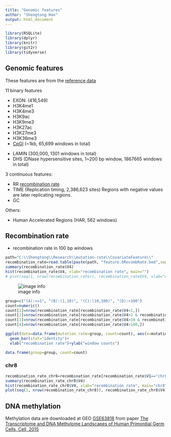 ```yaml
---
title: "Genomic features"
author: "Shengtong Han"
output: html_document
---
```




```r
library(RSQLite)
library(dplyr)
library(knitr)
library(git2r)
library(tidyverse)
```


## Genomic features 

These features are from the [reference data][data]

[data]:https://github.com/carjed/smaug-genetics


 11 binary features 

* EXON: (416,549)
* H3K4me1
* H3K4me3
* H3K9ac
* H3K9me3
* H3K27ac
* H3K27me3
* H3K36me3
* [CpGI][cpgi] (~1kb, 65,699 windows in total)

[cpgi]:http://web.stanford.edu/class/bios221/data/model-based-cpg-islands-hg19.txt

* LAMIN (300,000, 1301 windows in total)
* DHS (DNase  hypersensitive sites, 1~200 bp window, 1867665 windows in total)

3 continuous features:

* RR [recombination rate](https://www.nature.com/scitable/definition/recombination-226/) 
* TIME (Replication timing, 2,386,623 sites) Regions with negative values are later replicating regions. 
* GC 

Others: 

* Human Accelerated Regions (HAR, 562 windows)

## Recombination rate 

* recombination rate in 100 bp windows 


```r
path="C:\\Shengtong\\Research\\mutation-rate\\CovariateFeature\\"
recombination_rate=read.table(paste(path, "feature.6RecombRate.bed",sep=""), header=F)
summary(recombination_rate$V4)
hist(recombination_rate$V4, xlab="recombination rate", main="")
# plot(seq(1, nrow(recombination_rate)), recombination_rate$V4, xlab="window index", ylab="recombination rate")
```
![image info](C:/Shengtong/Research/mutation-rate/CovariateFeature/RecombinationRate.jpeg)

```r
group=c("(A):<=1", "(B):(1,10)", "(C):(10,100)", "(D):>100")
count=numeric()
count[1]=nrow(recombination_rate[recombination_rate$V4<1,])
count[2]=nrow(recombination_rate[recombination_rate$V4>1 & recombination_rate$V4<10,])
count[3]=nrow(recombination_rate[recombination_rate$V4>10 & recombination_rate$V4<100,])
count[4]=nrow(recombination_rate[recombination_rate$V4>100,])

ggplot(data=data.frame(mutation_rate=group, count=count), aes(x=mutation_rate, y=count, fill=mutation_rate)) +
  geom_bar(stat="identity")+
  xlab("recombination rate")+ylab("window counts")

data.frame(group=group, count=count)
```

### chr8 

```r
recombination_rate_chr8=recombination_rate[recombination_rate$V1=="chr8",]
summary(recombination_rate_chr8$V4)
hist(recombination_rate_chr8$V4, xlab="recombination rate", main="chr8")
plot(seq(1, nrow(recombination_rate_chr8)), recombination_rate_chr8$V4, xlab="window index", ylab="recombination rate", main="chr8")
```

## DNA methylation 

Methylation data are downloaded at GEO [GSE63818](https://www.ncbi.nlm.nih.gov/geo/query/acc.cgi?acc=GSE63818) from paper [The Transcriptome and DNA Methylome Landscapes of Human Primordial Germ Cells, Cell, 2015](https://www.sciencedirect.com/science/article/pii/S0092867415005632)
